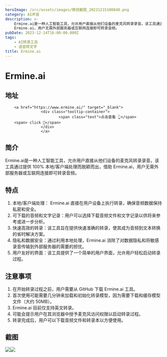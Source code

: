 ```yaml
---
heroImage: /src/assets/images/微信截图_20231215100848.png
category: AI声音
description: >-
    Ermine.ai是一种人工智能工具，允许用户直接从他们设备的麦克风转录录音。该工具通过提供 100% 本地/客户端处理而脱颖而出，借助
    Ermine.ai，用户无需外部服务器或互联网连接即可转录音频。
pubDate: 2023-12-14T16:00:00.000Z
tags:
    - AI转录工具
    - 语音转文字
title: Ermine.ai
---
```


# Ermine.ai

## 地址

        <a href="https://www.ermine.ai/" target="_blank">
                    <div class="tooltip-container">
                            <span class="text">点击查看 👆</span>
        <span> click 👋</span>
                    </div>
                    </a>
## 简介

Ermine.ai是一种人工智能工具，允许用户直接从他们设备的麦克风转录录音。该工具通过提供 100% 本地/客户端处理而脱颖而出，借助 Ermine.ai，用户无需外部服务器或互联网连接即可转录音频。

## 特点

1. 本地/客户端处理： Ermine.ai 直接在用户设备上执行转录，确保音频数据保持私密和安全。
2. 可下载的音频和文字记录：用户可以选择下载音频文件和文字记录以供将来参考或进一步分析。
3. 快速高效的转录：该工具旨在提供快速准确的转录，使其成为音频到文本转换的省时解决方案。
4. 隐私和数据安全：通过利用本地处理，Ermine.ai 消除了对数据隐私和将敏感录音传输到外部服务器的需要的担忧。
5. 用户友好的界面：该工具提供了一个简单的用户界面，允许用户轻松启动转录过程。

## 注意事项

1. 在开始转录过程之前，用户需要从 GitHub 下载 Ermine.ai 工具。
2. 首次使用可能需要几分钟来加载和初始化转录模型，因为需要下载和缓存模型文件（大约 50MB）。
3. Ermine.ai 目前仅支持英文转录。
4. 可能会提示用户在其浏览器中授予麦克风访问权限以启动转录过程。
5. 转录完成后，用户可以下载音频文件和转录本以方便使用。

## 截图

![](/src/assets/images/微信截图_20231215100848.png)![](/src/assets/images/微信截图_20231215100856.png)
